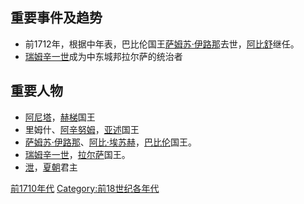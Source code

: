 {{Unreferenced|time=2018-06-27T13:20:31+00:00}}
{{DecadeTOC|-1719}}
==重要事件及趋势==
* 前1712年，根据中年表，巴比伦国王[[萨姆苏·伊路那|萨姆苏·伊路那]]去世，[[阿比舒|阿比舒]]继任。
* [[瑞姆辛一世|瑞姆辛一世]]成为中东城邦拉尔萨的统治者
==重要人物==
* [[阿尼塔|阿尼塔]]，[[赫梯|赫梯]]国王
* 里姆什、[[阿辛努姆|阿辛努姆]]，[[亚述|亚述]]国王
* [[萨姆苏·伊路那|萨姆苏·伊路那]]、[[阿比·埃苏赫|阿比·埃苏赫]]，[[巴比伦|巴比伦]]国王。
* [[瑞姆辛一世|瑞姆辛一世]]，[[拉尔萨|拉尔萨]]国王。
* [[泄|泄]]，[[夏朝|夏朝]]君主

{{世紀|-18}}

[[Category:前1710年代|]]
[[Category:前18世纪各年代|Category:前18世纪各年代]]